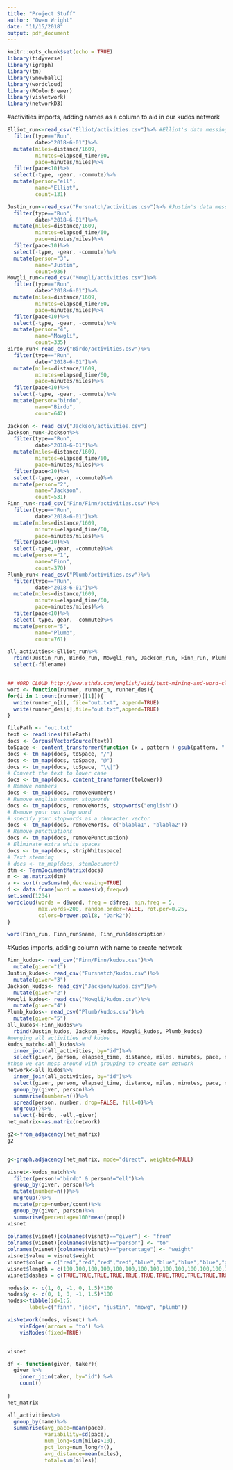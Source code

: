 ```yaml
---
title: "Project Stuff"
author: "Owen Wright"
date: "11/15/2018"
output: pdf_document
---
```


```r
knitr::opts_chunk$set(echo = TRUE)
library(tidyverse)
library(igraph)
library(tm)
library(SnowballC)
library(wordcloud)
library(RColorBrewer)
library(visNetwork)
library(networkD3)
```

#activities imports, adding names as a column to aid in our kudos network
```r
Elliot_run<-read_csv("Elliot/activities.csv")%>% #Elliot's data messing
  filter(type=="Run",
         date>"2018-6-01")%>%
  mutate(miles=distance/1609,
         minutes=elapsed_time/60,
         pace=minutes/miles)%>%
  filter(pace<10)%>%
  select(-type, -gear, -commute)%>%
  mutate(person="ell",
         name="Elliot",
         count=131)

Justin_run<-read_csv("Fursnatch/activities.csv")%>% #Justin's data messing
  filter(type=="Run",
         date>"2018-6-01")%>%
  mutate(miles=distance/1609,
         minutes=elapsed_time/60,
         pace=minutes/miles)%>%
  filter(pace<10)%>%
  select(-type, -gear, -commute)%>%
  mutate(person="3",
         name="Justin",
         count=936)
Mowgli_run<-read_csv("Mowgli/activities.csv")%>% 
  filter(type=="Run",
         date>"2018-6-01")%>%
  mutate(miles=distance/1609,
         minutes=elapsed_time/60,
         pace=minutes/miles)%>%
  filter(pace<10)%>%
  select(-type, -gear, -commute)%>%
  mutate(person="4",
         name="Mowgli",
         count=335)
Birdo_run<-read_csv("Birdo/activities.csv")%>%
  filter(type=="Run",
         date>"2018-6-01")%>%
  mutate(miles=distance/1609,
         minutes=elapsed_time/60,
         pace=minutes/miles)%>%
  filter(pace<10)%>%
  select(-type, -gear, -commute)%>%
  mutate(person="birdo",
         name="Birdo",
         count=642)

Jackson <- read_csv("Jackson/activities.csv")
Jackson_run<-Jackson%>%
  filter(type=="Run",
         date>"2018-6-01")%>%
  mutate(miles=distance/1609,
         minutes=elapsed_time/60,
         pace=minutes/miles)%>%
  filter(pace<10)%>%
  select(-type,-gear, -commute)%>%
  mutate(person="2",
         name="Jackson",
         count=531)
Finn_run<-read_csv("Finn/Finn/activities.csv")%>%
  filter(type=="Run",
         date>"2018-6-01")%>%
  mutate(miles=distance/1609,
         minutes=elapsed_time/60,
         pace=minutes/miles)%>%
  filter(pace<10)%>%
  select(-type,-gear, -commute)%>%
  mutate(person="1",
         name="Finn",
         count=370)
Plumb_run<-read_csv("Plumb/activities.csv")%>%
  filter(type=="Run",
         date>"2018-6-01")%>%
  mutate(miles=distance/1609,
         minutes=elapsed_time/60,
         pace=minutes/miles)%>%
  filter(pace<10)%>%
  select(-type,-gear, -commute)%>%
  mutate(person="5",
         name="Plumb",
         count=761)

all_activities<-Elliot_run%>%
  rbind(Justin_run, Birdo_run, Mowgli_run, Jackson_run, Finn_run, Plumb_run)%>%
  select(-filename)


## WORD CLOUD http://www.sthda.com/english/wiki/text-mining-and-word-cloud-fundamentals-in-r-5-simple-steps-you-should-know
word <- function(runner, runner_n, runner_des){
for(i in 1:count(runner)[[1]]){
  write(runner_n[i], file="out.txt", append=TRUE)
  write(runner_des[i],file="out.txt",append=TRUE)
}

filePath <- "out.txt"
text <- readLines(filePath)
docs <- Corpus(VectorSource(text))
toSpace <- content_transformer(function (x , pattern ) gsub(pattern, " ", x))
docs <- tm_map(docs, toSpace, "/")
docs <- tm_map(docs, toSpace, "@")
docs <- tm_map(docs, toSpace, "\\|")
# Convert the text to lower case
docs <- tm_map(docs, content_transformer(tolower))
# Remove numbers
docs <- tm_map(docs, removeNumbers)
# Remove english common stopwords
docs <- tm_map(docs, removeWords, stopwords("english"))
# Remove your own stop word
# specify your stopwords as a character vector
docs <- tm_map(docs, removeWords, c("blabla1", "blabla2")) 
# Remove punctuations
docs <- tm_map(docs, removePunctuation)
# Eliminate extra white spaces
docs <- tm_map(docs, stripWhitespace)
# Text stemming
# docs <- tm_map(docs, stemDocument)
dtm <- TermDocumentMatrix(docs)
m <- as.matrix(dtm)
v <- sort(rowSums(m),decreasing=TRUE)
d <- data.frame(word = names(v),freq=v)
set.seed(1234)
wordcloud(words = d$word, freq = d$freq, min.freq = 5,
          max.words=200, random.order=FALSE, rot.per=0.25, 
          colors=brewer.pal(8, "Dark2"))
}

word(Finn_run, Finn_run$name, Finn_run$description)

```


#Kudos imports, adding column with name to create network
```r
Finn_kudos<- read_csv("Finn/Finn/kudos.csv")%>%
  mutate(giver="1")
Justin_kudos<- read_csv("Fursnatch/kudos.csv")%>%
  mutate(giver="3")
Jackson_kudos<- read_csv("Jackson/kudos.csv")%>%
  mutate(giver="2")
Mowgli_kudos<- read_csv("Mowgli/kudos.csv")%>%
  mutate(giver="4")
Plumb_kudos<- read_csv("Plumb/kudos.csv")%>%
  mutate(giver="5")
all_kudos<-Finn_kudos%>%
  rbind(Justin_kudos, Jackson_kudos, Mowgli_kudos, Plumb_kudos)
#merging all activities and kudos 
kudos_match<-all_kudos%>%
  inner_join(all_activities, by="id")%>%
  select(giver, person, elapsed_time, distance, miles, minutes, pace, name, description, count)
#then we can mess around with grouping to create our network
network<-all_kudos%>%
  inner_join(all_activities, by="id")%>%
  select(giver, person, elapsed_time, distance, miles, minutes, pace, name, description, count)%>%
  group_by(giver, person)%>%
  summarise(number=n())%>%
  spread(person, number, drop=FALSE, fill=0)%>%
  ungroup()%>%
  select(-birdo, -ell,-giver)
net_matrix<-as.matrix(network)

g2<-from_adjacency(net_matrix)
g2


g<-graph.adjacency(net_matrix, mode="direct", weighted=NULL)

visnet<-kudos_match%>%
  filter(person!="birdo" & person!="ell")%>%
  group_by(giver, person)%>%
  mutate(number=n())%>%
  ungroup()%>%
  mutate(prop=number/count)%>%
  group_by(giver, person)%>%
  summarise(percentage=100*mean(prop))
visnet
  
colnames(visnet)[colnames(visnet)=="giver"] <- "from"
colnames(visnet)[colnames(visnet)=="person"] <- "to"
colnames(visnet)[colnames(visnet)=="percentage"] <- "weight"
visnet$value = visnet$weight
visnet$color = c("red","red","red","red","blue","blue","blue","blue","green","green","green","green","orange","orange","orange","orange","pink","pink","pink","pink")
visnet$length = c(100,100,100,100,100,100,100,100,100,100,100,100,100,100,100,100,100,100,100,100)
visnet$dashes = c(TRUE,TRUE,TRUE,TRUE,TRUE,TRUE,TRUE,TRUE,TRUE,TRUE,TRUE,TRUE,TRUE,TRUE,TRUE,TRUE,TRUE,TRUE,TRUE,TRUE)

nodes$x <- c(1, 0, -1, 0, 1.5)*100
nodes$y <- c(0, 1, 0, -1, 1.5)*100
nodes<-tibble(id=1:5,
       label=c("finn", "jack", "justin", "mowg", "plumb"))  

visNetwork(nodes, visnet) %>%
    visEdges(arrows = 'to') %>%
    visNodes(fixed=TRUE)


visnet
```

```r
df <- function(giver, taker){
  giver %>%
    inner_join(taker, by="id") %>%
    count()
  
}
net_matrix


```

```r
all_activities%>%
  group_by(name)%>%
  summarise(avg_pace=mean(pace),
            variability=sd(pace),
            num_long=sum(miles>10),
            pct_long=num_long/n(),
            avg_distance=mean(miles),
            total=sum(miles))
```

